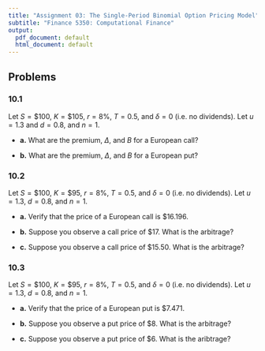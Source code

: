 ---
title: "Assignment 03: The Single-Period Binomial Option Pricing Model"
subtitle: "Finance 5350: Computational Finance"
output:
  pdf_document: default
  html_document: default
---


## Problems


### __10.1__ 

Let $S = \$100$, $K = \$105$, $r = 8\%$, $T = 0.5$, and $\delta = 0$ (i.e. no dividends). Let $u = 1.3$ and $d = 0.8$, and $n=1$.

- __a.__ What are the premium, $\Delta$, and $B$ for a European call?

- __b.__ What are the premium, $\Delta$, and $B$ for a European put?

\vspace{3mm}


### __10.2__

Let $S = \$100$, $K = \$95$, $r = 8\%$, $T = 0.5$, and $\delta = 0$ (i.e. no dividends). Let $u = 1.3$, $d = 0.8$, and $n = 1$.

- __a.__ Verify that the price of a European call is $\$16.196$.

- __b.__ Suppose you observe a call price of $\$17$. What is the arbitrage?

- __c.__ Suppose you observe a call price of $\$15.50$. What is the arbitrage?

\vspace{3mm}

### __10.3__ 

Let $S = \$100$, $K = \$95$, $r = 8\%$, $T = 0.5$, and $\delta = 0$ (i.e. no dividends). Let $u = 1.3$, $d = 0.8$, and $n = 1$.

- __a.__ Verify that the price of a European put is $\$7.471$.

- __b.__ Suppose you observe a put price of $\$8$. What is the arbitrage?

- __c.__ Suppose you observe a put price of $\$6$. What is the aribtrage?
